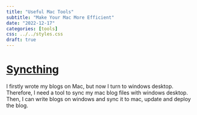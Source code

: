 ```yaml
---
title: "Useful Mac Tools"
subtitle: "Make Your Mac More Efficient"
date: "2022-12-17"
categories: [tools]
css: ../../styles.css
draft: true
---
```


# [Syncthing](https://syncthing.net/)
I firstly wrote my blogs on Mac, but now I turn to windows desktop.
Therefore, I need a tool to sync my mac blog files with windows desktop.
Then, I can write blogs on windows and sync it to mac, update and deploy the blog.


